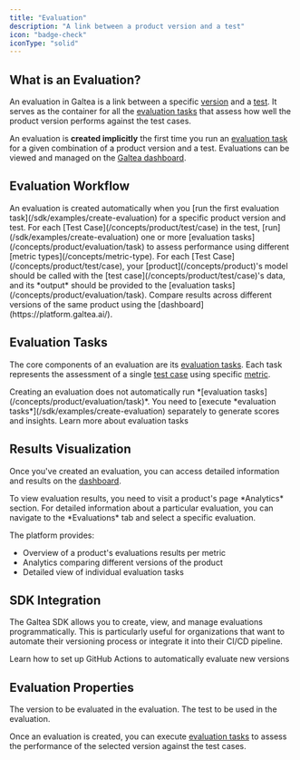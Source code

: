 ```yaml
---
title: "Evaluation"
description: "A link between a product version and a test"
icon: "badge-check"
iconType: "solid"
---
```



## What is an Evaluation?

An evaluation in Galtea is a link between a specific [version](/concepts/product/version) and a [test](/concepts/product/test). It serves as the container for all the [evaluation tasks](/concepts/product/evaluation/task) that assess how well the product version performs against the test cases.

An evaluation is **created implicitly** the first time you run an [evaluation task](/concepts/product/evaluation/task) for a given combination of a product version and a test. Evaluations can be viewed and managed on the [Galtea dashboard](https://platform.galtea.ai/).

## Evaluation Workflow

<Steps>
  <Step title="Run the First Evaluation Task">
    An evaluation is created automatically when you [run the first evaluation task](/sdk/examples/create-evaluation) for a specific product version and test.
  </Step>
  <Step title="Execute Subsequent Tasks">
    For each [Test Case](/concepts/product/test/case) in the test, [run](/sdk/examples/create-evaluation) one or more [evaluation tasks](/concepts/product/evaluation/task) to assess performance using different [metric types](/concepts/metric-type).
    <Info>
      For each [Test Case](/concepts/product/test/case), your [product](/concepts/product)'s model should be called with the [test case](/concepts/product/test/case)'s data, and its *output* should be provided to the [evaluation tasks](/concepts/product/evaluation/task).
    </Info>
  </Step>
  <Step title="Review Results">Compare results across different versions of the same product using the [dashboard](https://platform.galtea.ai/).</Step>
</Steps>

## Evaluation Tasks

The core components of an evaluation are its [evaluation tasks](/concepts/product/evaluation/task). Each task represents the assessment of a single [test case](/concepts/product/test/case) using specific [metric](/concepts/metric-type).

<Note>
  Creating an evaluation does not automatically run *[evaluation tasks](/concepts/product/evaluation/task)*. You need to [execute *evaluation tasks*](/sdk/examples/create-evaluation) separately to generate scores and insights.
</Note>

<Card title="Evaluation Task" icon="clipboard-check" iconType="solid" href="/concepts/product/evaluation/task">
  Learn more about evaluation tasks
</Card>

## Results Visualization

Once you've created an evaluation, you can access detailed information and results on the [dashboard](https://platform.galtea.ai/).

<Info>
  To view evaluation results, you need to visit a product's page *Analytics* section. For detailed information about a particular evaluation, you can navigate to the *Evaluations* tab and select a specific evaluation.
</Info>

The platform provides:
- Overview of a product's evaluations results per metric
- Analytics comparing different versions of the product
- Detailed view of individual evaluation tasks

## SDK Integration

The Galtea SDK allows you to create, view, and manage evaluations programmatically. This is particularly useful for organizations that want to automate their versioning process or integrate it into their CI/CD pipeline.

<CardGroup cols={2}>
  <SDKEvaluationServiceCard />
  <Card title="GitHub Actions" icon="code-compare" href="/sdk/integrations/github-actions">
    Learn how to set up GitHub Actions to automatically evaluate new versions
  </Card>
</CardGroup>

## Evaluation Properties

<ResponseField name="Version" type="Version" required>
  The version to be evaluated in the evaluation.
</ResponseField>

<ResponseField name="Test" type="Test" required>
  The test to be used in the evaluation.
</ResponseField>

Once an evaluation is created, you can execute [evaluation tasks](/concepts/product/evaluation/task) to assess the performance of the selected version against the test cases.


